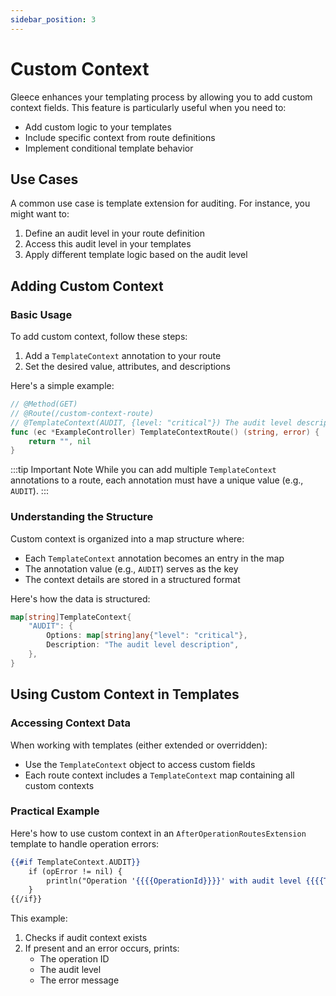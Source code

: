 ```yaml
---
sidebar_position: 3
---
```


# Custom Context

Gleece enhances your templating process by allowing you to add custom context fields. This feature is particularly useful when you need to:
- Add custom logic to your templates
- Include specific context from route definitions
- Implement conditional template behavior

## Use Cases

A common use case is template extension for auditing. For instance, you might want to:
1. Define an audit level in your route definition
2. Access this audit level in your templates
3. Apply different template logic based on the audit level

## Adding Custom Context

### Basic Usage

To add custom context, follow these steps:
1. Add a `TemplateContext` annotation to your route
2. Set the desired value, attributes, and descriptions

Here's a simple example:

```go
// @Method(GET)
// @Route(/custom-context-route)
// @TemplateContext(AUDIT, {level: "critical"}) The audit level description
func (ec *ExampleController) TemplateContextRoute() (string, error) {
    return "", nil
}
```

:::tip Important Note
While you can add multiple `TemplateContext` annotations to a route, each annotation must have a unique value (e.g., `AUDIT`).
:::

### Understanding the Structure

Custom context is organized into a map structure where:
- Each `TemplateContext` annotation becomes an entry in the map
- The annotation value (e.g., `AUDIT`) serves as the key
- The context details are stored in a structured format

Here's how the data is structured:

```go
map[string]TemplateContext{
    "AUDIT": {
        Options: map[string]any{"level": "critical"},
        Description: "The audit level description",
    },
}
```

## Using Custom Context in Templates

### Accessing Context Data

When working with templates (either extended or overridden):
- Use the `TemplateContext` object to access custom fields
- Each route context includes a `TemplateContext` map containing all custom contexts

### Practical Example

Here's how to use custom context in an `AfterOperationRoutesExtension` template to handle operation errors:

```handlebars title="after.operation.extension.hbs"
{{#if TemplateContext.AUDIT}}
    if (opError != nil) {
        println("Operation '{{{{OperationId}}}}' with audit level {{{{TemplateContext.AUDIT.Options.level}}}} failed, err: ", opError.Error())
    }
{{/if}}
```

This example:
1. Checks if audit context exists
2. If present and an error occurs, prints:
   - The operation ID
   - The audit level
   - The error message

